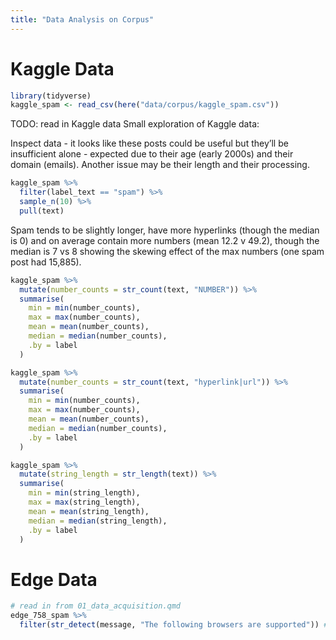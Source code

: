 ```yaml
---
title: "Data Analysis on Corpus"
---
```


# Kaggle Data

```r
library(tidyverse)
kaggle_spam <- read_csv(here("data/corpus/kaggle_spam.csv"))
```


TODO: read in Kaggle data
Small exploration  of Kaggle data:

Inspect data - it looks like these posts could be useful but they'll be insufficient alone - expected due to their age (early 2000s) and their domain (emails). Another issue may be their length and their processing. 
```r
kaggle_spam %>%
  filter(label_text == "spam") %>%
  sample_n(10) %>%
  pull(text)
```


Spam tends to be slightly longer, have more hyperlinks (though the median is 0) and on average contain more numbers (mean 12.2 v 49.2), though the median is 7 vs 8 showing the skewing effect of the max numbers (one spam post had 15,885).
```r
kaggle_spam %>%
  mutate(number_counts = str_count(text, "NUMBER")) %>%
  summarise(
    min = min(number_counts),
    max = max(number_counts),
    mean = mean(number_counts),
    median = median(number_counts),
    .by = label
  )

kaggle_spam %>%
  mutate(number_counts = str_count(text, "hyperlink|url")) %>%
  summarise(
    min = min(number_counts),
    max = max(number_counts),
    mean = mean(number_counts),
    median = median(number_counts),
    .by = label
  )

kaggle_spam %>%
  mutate(string_length = str_length(text)) %>%
  summarise(
    min = min(string_length),
    max = max(string_length),
    mean = mean(string_length),
    median = median(string_length),
    .by = label
  )
```

# Edge Data
```r
# read in from 01_data_acquisition.qmd
edge_758_spam %>%
  filter(str_detect(message, "The following browsers are supported")) # 1.3k / 60k
```

 